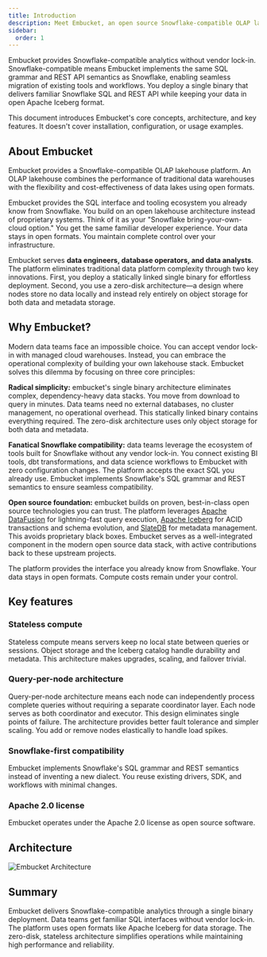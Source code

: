 ```yaml
---
title: Introduction
description: Meet Embucket, an open source Snowflake-compatible OLAP lakehouse that marries the simplicity of a single binary with the openness of Apache Iceberg
sidebar:
  order: 1
---
```



Embucket provides Snowflake-compatible analytics without vendor lock-in. Snowflake-compatible means Embucket implements the same SQL grammar and REST API semantics as Snowflake, enabling seamless migration of existing tools and workflows. You deploy a single binary that delivers familiar Snowflake SQL and REST API while keeping your data in open Apache Iceberg format.

This document introduces Embucket's core concepts, architecture, and key features. It doesn't cover installation, configuration, or usage examples.

## About Embucket

Embucket provides a Snowflake-compatible OLAP lakehouse platform. An OLAP lakehouse combines the performance of traditional data warehouses with the flexibility and cost-effectiveness of data lakes using open formats.

Embucket provides the SQL interface and tooling ecosystem you already know from Snowflake. You build on an open lakehouse architecture instead of proprietary systems. Think of it as your "Snowflake bring-your-own-cloud option." You get the same familiar developer experience. Your data stays in open formats. You maintain complete control over your infrastructure.

Embucket serves **data engineers, database operators, and data analysts**. The platform eliminates traditional data platform complexity through two key innovations. First, you deploy a statically linked single binary for effortless deployment. Second, you use a zero-disk architecture—a design where nodes store no data locally and instead rely entirely on object storage for both data and metadata storage.

## Why Embucket?

Modern data teams face an impossible choice. You can accept vendor lock-in with managed cloud warehouses. Instead, you can embrace the operational complexity of building your own lakehouse stack. Embucket solves this dilemma by focusing on three core principles:

**Radical simplicity:** embucket's single binary architecture eliminates complex, dependency-heavy data stacks. You move from download to query in minutes. Data teams need no external databases, no cluster management, no operational overhead. This statically linked binary contains everything required. The zero-disk architecture uses only object storage for both data and metadata.

**Fanatical Snowflake compatibility:** data teams leverage the ecosystem of tools built for Snowflake without any vendor lock-in. You connect existing BI tools, dbt transformations, and data science workflows to Embucket with zero configuration changes. The platform accepts the exact SQL you already use. Embucket implements Snowflake's SQL grammar and REST semantics to ensure seamless compatibility.

**Open source foundation:** embucket builds on proven, best-in-class open source technologies you can trust. The platform leverages [Apache DataFusion](https://datafusion.apache.org/) for lightning-fast query execution, [Apache Iceberg](https://iceberg.apache.org/) for ACID transactions and schema evolution, and [SlateDB](https://slatedb.io/) for metadata management. This avoids proprietary black boxes. Embucket serves as a well-integrated component in the modern open source data stack, with active contributions back to these upstream projects.

The platform provides the interface you already know from Snowflake. Your data stays in open formats. Compute costs remain under your control.

## Key features

### Stateless compute

Stateless compute means servers keep no local state between queries or sessions. Object storage and the Iceberg catalog handle durability and metadata. This architecture makes upgrades, scaling, and failover trivial.

### Query-per-node architecture

Query-per-node architecture means each node can independently process complete queries without requiring a separate coordinator layer. Each node serves as both coordinator and executor. This design eliminates single points of failure. The architecture provides better fault tolerance and simpler scaling. You add or remove nodes elastically to handle load spikes.

### Snowflake-first compatibility

Embucket implements Snowflake's SQL grammar and REST semantics instead of inventing a new dialect. You reuse existing drivers, SDK, and workflows with minimal changes.

### Apache 2.0 license

Embucket operates under the Apache 2.0 license as open source software.

## Architecture

![Embucket Architecture](architecture.png)

## Summary

Embucket delivers Snowflake-compatible analytics through a single binary deployment. Data teams get familiar SQL interfaces without vendor lock-in. The platform uses open formats like Apache Iceberg for data storage. The zero-disk, stateless architecture simplifies operations while maintaining high performance and reliability.
